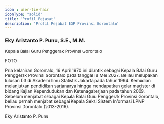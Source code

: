 ```yaml
---
icon : user-tie-hair
iconType: "solid"
title: 'Profil Pejabat'
description: 'Profil Pejabat BGP Provinsi Gorontalo'
---
```


### Eky Aristanto P. Punu, S.E., M.M.

Kepala Balai Guru Penggerak Provinsi Gorontalo

FOTO

Pria kelahiran Gorontalo, 16 April 1970 ini dilantik sebagai Kepala Balai Guru Penggerak Provinsi Gorontalo pada tanggal 18 Mei 2022. Beliau merupakan lulusan D3 di Akademi Ilmu Statistik Jakarta pada tahun 1994. Kemudian melanjutkan pendidikan sarjananya hingga mendapatkan gelar magister di bidang Kajian Kependudukan dan Ketenagakerjaan pada tahun 2009. Sebelum menjabat sebagai Kepala Balai Guru Penggerak Provinsi Gorontalo, beliau pernah menjabat sebagai Kepala Seksi Sistem Informasi LPMP Provinsi Gorontalo (2013-2016).

<Card horizontal title="LHKPN 2022" icon="file" href="https://bgpgto.id">
  Eky Aristanto P. Punu
</Card>

